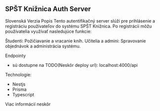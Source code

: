 ## SPŠT Knižnica Auth Server
Slovenská Verzia
Popis
Tento autentifikačný server slúži pre prihlásenie a registráciu používateľov do systému SPŠT Knižnica. Po registrácii môžu používatelia využívať nasledujúce funkcie:

Študenti: Požičiavanie a vracanie kníh.
Učitelia a admini: Spravovanie objednávok a administrácia systému.


Endpointy

 - sú dostupne na TODO(Neskôr deploy url): localhost:4000/api

Technologie: 

- Nestjs
- Prisma
- Typescript

Viac informácií  neskôr